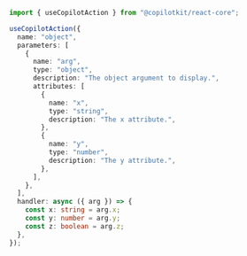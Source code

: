 
```ts 
import { useCopilotAction } from "@copilotkit/react-core";

useCopilotAction({
  name: "object",
  parameters: [
    {
      name: "arg",
      type: "object",
      description: "The object argument to display.",
      attributes: [
        {
          name: "x",
          type: "string",
          description: "The x attribute.",
        },
        {
          name: "y",
          type: "number",
          description: "The y attribute.",
        },
      ],
    },
  ],
  handler: async ({ arg }) => {
    const x: string = arg.x;
    const y: number = arg.y;
    const z: boolean = arg.z;
  },
});
```
      